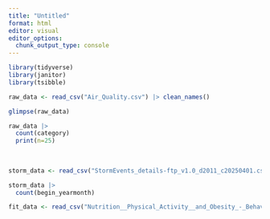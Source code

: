 ```yaml
---
title: "Untitled"
format: html
editor: visual
editor_options: 
  chunk_output_type: console
---
```



```r
library(tidyverse)
library(janitor)
library(tsibble)
```


```r
raw_data <- read_csv("Air_Quality.csv") |> clean_names()

glimpse(raw_data)

raw_data |> 
  count(category)
  print(n=25)
  
  
  
storm_data <- read_csv("StormEvents_details-ftp_v1.0_d2011_c20250401.csv") |> clean_names()

storm_data |> 
  count(begin_yearmonth)


```


```r
fit_data <- read_csv("Nutrition__Physical_Activity__and_Obesity_-_Behavioral_Risk_Factor_Surveillance_System.csv")
```






















































